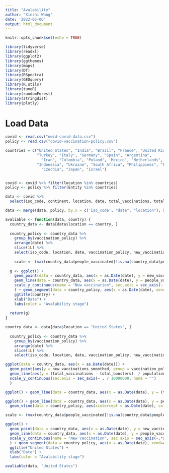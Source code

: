 ```yaml
---
title: "Avalability"
author: "Xinzhi Wang"
date: '2022-05-06'
output: html_document
---
```


```r
knitr::opts_chunk$set(echo = TRUE)
```

```r
library(tidyverse)
library(readxl)
library(ggplot2)
library(ggthemes)
library(maps)
library(DT)
library(RSpectra)
library(GEOquery) 
library(R.utils)
library(tuneR)
library(randomForest)
library(stringdist)
library(plotly)
```

# Load Data
```r
covid <- read.csv("owid-covid-data.csv")
policy <- read.csv("covid-vaccination-policy.csv")
```


```r
countries = c("United States", "India", "Brazil", "France", "United Kingdom", "Russia", 
              "Turkey", "Italy", "Germany", "Spain", "Argentina",
                "Iran", "Colombia", "Poland", 'Mexico', "Netherlands", 
              "Indonesia", "Ukraine", "South Africa", "Philippines", "Peru", "Belgium",
                "Czechia", "Japan", "Israel")


covid <- covid %>% filter(location %in% countries)
policy <- policy %>% filter(Entity %in% countries)
```


```r
data <- covid %>% 
  select(iso_code, continent, location, date, total_vaccinations, total_vaccinations_per_hundred,new_people_vaccinated_smoothed_per_hundred,  new_people_vaccinated_smoothed, new_vaccinations, new_vaccinations_smoothed, new_vaccinations_smoothed_per_million, total_boosters, population, people_vaccinated)

data <- merge(data, policy, by.x = c('iso_code', "date", "location"), by.y = c('Code', 'Day', "Entity"))
```

```r
avaliable <- function(data, country) {
  country_data <- data[data$location == country, ]
  
  country_policy <- country_data %>%
    group_by(vaccination_policy) %>%
    arrange(date) %>% 
    slice(1L) %>%
    select(iso_code, location, date, vaccination_policy, new_vaccinations_smoothed, population, people_vaccinated)
  
    scale <- (max(country_data$people_vaccinated[!is.na(country_data$people_vaccinated)]) / country_data$population) / max(country_data$new_vaccinations_smoothed[!is.na(country_data$new_vaccinations_smoothed)])
  
  g <- ggplot() + 
    geom_point(data = country_data, aes(x = as.Date(date), y = new_vaccinations_smoothed, group = as.factor(vaccination_policy), color = as.factor(vaccination_policy))) +
    geom_line(data = country_data, aes(x = as.Date(date), y = people_vaccinated / (population * scale)), color = "darkblue", size = 1) + 
    scale_y_continuous(name = "New vaccination", sec.axis = sec_axis(~.*scale , name = "The ratio of people vaccinated")
    ) + geom_segment(data = country_policy, aes(x = as.Date(date), xend=as.Date(date), y =0, yend=new_vaccinations_smoothed, colour = as.factor(vaccination_policy)), size = 0.8) + 
    ggtitle(country) + 
    xlab("Date") + 
    labs(color = "Avalability stage")
  
  return(g)
}
```

```r
country_data <- data[data$location == "United States", ]
  
  country_policy <- country_data %>%
    group_by(vaccination_policy) %>%
    arrange(date) %>% 
    slice(1L) %>%
    select(iso_code, location, date, vaccination_policy, new_vaccinations_smoothed, population, people_vaccinated)
```

```r
ggplot(data = country_data, aes(x = as.Date(date))) + 
  geom_point(aes(y = new_vaccinations_smoothed, group = vaccination_policy, color = as.factor(vaccination_policy))) +
  geom_line(aes(y = (total_vaccinations - total_boosters)  / population)) + 
  scale_y_continuous(sec.axis = sec_axis(~ . / 10000000, name = "")
  )
```


```r
ggplot() + geom_line(data = country_data, aes(x = as.Date(date), y = (total_vaccinations - total_boosters) / population))
```


```r
ggplot() + geom_line(data = country_data, aes(x = as.Date(date), y = people_vaccinated * 100 / population)) +
  geom_vline(data = country_policy, aes(xintercept = as.Date(date), color = as.factor(vaccination_policy)))
```



```r
scale <- (max(country_data$people_vaccinated[!is.na(country_data$people_vaccinated)]) / country_data$population) / max(country_data$new_vaccinations_smoothed[!is.na(country_data$new_vaccinations_smoothed)])

ggplot() + 
  geom_point(data = country_data, aes(x = as.Date(date), y = new_vaccinations_smoothed, group = as.factor(vaccination_policy), color = as.factor(vaccination_policy))) +
  geom_line(data = country_data, aes(x = as.Date(date), y = people_vaccinated / (population * scale)), color = "darkblue", size = 1) + 
  scale_y_continuous(name = "New vaccination", sec.axis = sec_axis(~.*scale , name = "The ratio of people vaccinated")
  ) + geom_segment(data = country_policy, aes(x = as.Date(date), xend=as.Date(date), y =0, yend=new_vaccinations_smoothed, colour = as.factor(vaccination_policy)), size = 0.8) + 
  ggtitle("United States") + 
  xlab("Date") + 
  labs(color = "Avalability stage")
```



```r
avaliable(data, "United States")
```




















